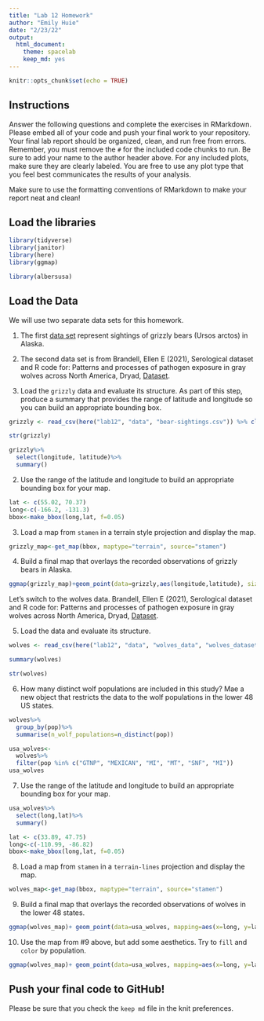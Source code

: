 ```yaml
---
title: "Lab 12 Homework"
author: "Emily Huie"
date: "2/23/22"
output:
  html_document: 
    theme: spacelab
    keep_md: yes
---
```


```r
knitr::opts_chunk$set(echo = TRUE)
```

## Instructions
Answer the following questions and complete the exercises in RMarkdown. Please embed all of your code and push your final work to your repository. Your final lab report should be organized, clean, and run free from errors. Remember, you must remove the `#` for the included code chunks to run. Be sure to add your name to the author header above. For any included plots, make sure they are clearly labeled. You are free to use any plot type that you feel best communicates the results of your analysis.  

Make sure to use the formatting conventions of RMarkdown to make your report neat and clean!  

## Load the libraries

```r

library(tidyverse)
library(janitor)
library(here)
library(ggmap)
``` 

```r
library(albersusa)
```

## Load the Data
We will use two separate data sets for this homework.  

1. The first [data set](https://rcweb.dartmouth.edu/~f002d69/workshops/index_rspatial.html) represent sightings of grizzly bears (Ursos arctos) in Alaska.  
2. The second data set is from Brandell, Ellen E (2021), Serological dataset and R code for: Patterns and processes of pathogen exposure in gray wolves across North America, Dryad, [Dataset](https://doi.org/10.5061/dryad.5hqbzkh51).  

1. Load the `grizzly` data and evaluate its structure. As part of this step, produce a summary that provides the range of latitude and longitude so you can build an appropriate bounding box.
```r
grizzly <- read_csv(here("lab12", "data", "bear-sightings.csv")) %>% clean_names()
```

```r
str(grizzly)
```

```r
grizzly%>%
  select(longitude, latitude)%>%
  summary()
```

2. Use the range of the latitude and longitude to build an appropriate bounding box for your map.
```r
lat <- c(55.02, 70.37)
long<-c(-166.2, -131.3)
bbox<-make_bbox(long,lat, f=0.05)
```

3. Load a map from `stamen` in a terrain style projection and display the map.
```r
grizzly_map<-get_map(bbox, maptype="terrain", source="stamen")
```


4. Build a final map that overlays the recorded observations of grizzly bears in Alaska.
```r
ggmap(grizzly_map)+geom_point(data=grizzly,aes(longitude,latitude), size=0.5)+labs(x="Longitude", y="Latitude", title="Grizzly in USA")
```


Let's switch to the wolves data. Brandell, Ellen E (2021), Serological dataset and R code for: Patterns and processes of pathogen exposure in gray wolves across North America, Dryad, [Dataset](https://doi.org/10.5061/dryad.5hqbzkh51).  

5. Load the data and evaluate its structure.  
```r
wolves <- read_csv(here("lab12", "data", "wolves_data", "wolves_dataset.csv")) %>% clean_names()
```
```r
summary(wolves)
```

```r
str(wolves)
```

6. How many distinct wolf populations are included in this study? Mae a new object that restricts the data to the wolf populations in the lower 48 US states.
```r
wolves%>%
  group_by(pop)%>%
  summarise(n_wolf_populations=n_distinct(pop))
```
```r
usa_wolves<-
  wolves%>%
  filter(pop %in% c("GTNP", "MEXICAN", "MI", "MT", "SNF", "MI"))
usa_wolves
```


7. Use the range of the latitude and longitude to build an appropriate bounding box for your map.
```r
usa_wolves%>%
  select(long,lat)%>%
  summary()
```

```r
lat <- c(33.89, 47.75)
long<-c(-110.99, -86.82)
bbox<-make_bbox(long,lat, f=0.05)
```

8.  Load a map from `stamen` in a `terrain-lines` projection and display the map.
```r
wolves_map<-get_map(bbox, maptype="terrain", source="stamen")
```


9. Build a final map that overlays the recorded observations of wolves in the lower 48 states.
```r
ggmap(wolves_map)+ geom_point(data=usa_wolves, mapping=aes(x=long, y=lat), size=0.8)+labs(x="Longitude", y="Latitude", title="Wolves in USA")
```


10. Use the map from #9 above, but add some aesthetics. Try to `fill` and `color` by population.
```r
ggmap(wolves_map)+ geom_point(data=usa_wolves, mapping=aes(x=long, y=lat, color=pop, fill=pop), size=0.8)+labs(x="Longitude", y="Latitude", title="Wolves in USA")
```


## Push your final code to GitHub!
Please be sure that you check the `keep md` file in the knit preferences. 